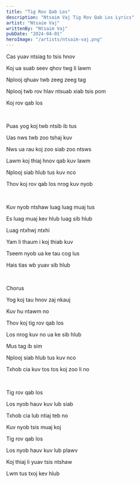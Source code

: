```yaml
---
title: "Tig Rov Qab Los"
description: "Ntsaim Vaj Tig Rov Qab Los Lyrics"
artist: "Ntsaim Vaj"
writtenBy: "Ntsaim Vaj"
pubDate: "2024-04-01"
heroImage: "/artists/ntsaim-vaj.png"
---
```


Cas yuav ntsiag to tsis hnov

Koj ua suab seev qhov twg li lawm

Nplooj qhuav twb zeeg zeeg tag

Nplooj twb rov hlav ntsuab xiab tsis pom

Koj rov qab los

<br />

Puas yog koj twb ntsib ib tus

Uas nws twb zoo tshaj kuv

Nws ua rau koj zoo siab zoo ntsws

Lawm koj thiaj hnov qab kuv lawm

Nplooj siab hlub tus kuv nco

Thov koj rov qab los nrog kuv nyob

<br />

Kuv nyob ntshaw luag luag muaj tus

Es luag muaj kev hlub luag sib hlub

Luag ntxhwj ntxhi

Yam li thaum i koj thiab kuv

Tseem nyob ua ke tau cog lus

Hais tias wb yuav sib hlub

<br />

Chorus

Yog koj tau hnov zaj nkauj

Kuv hu ntawm no

Thov koj tig rov qab los

Los nrog kuv no ua ke sib hlub

Mus tag ib sim

Nplooj siab hlub tus kuv nco

Txhob cia kuv tos tos koj zoo li no

<br />

Tig rov qab los

Los nyob hauv kuv lub siab

Txhob cia lub ntiaj teb no

Kuv nyob tsis muaj koj

Tig rov qab los

Los nyob hauv kuv lub plawv

Koj thiaj li yuav tsis ntshaw

Lwm tus txoj kev hlub
